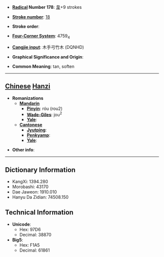 * '''[[Wiktionary:Chinese radical index| Radical]] Number 178''': [[Wiktionary:Chinese radical index 韋|韋]]+9 strokes

* '''[[Wiktionary:Chinese total strokes index|Stroke number]]''': [[Wiktionary:Chinese total strokes index 18|18]]

* '''Stroke order''': 

* '''[[Wiktionary:Chinese four corner index|Four-Corner System]]''': 4759<sub>4</sub>

* '''[[Wiktionary:Chinese Cangjie index|Cangjie input]]''': 木手弓竹木 (DQNHD)

* '''Graphical Significance and Origin''': 

* '''Common Meaning''': tan, soften

----

== [[Chinese]] [[Hanzi]] ==

* '''Romanizations'''
** '''[[Mandarin]]'''
*** '''[[Pinyin]]''': róu (rou2)
*** '''[[Wade-Giles]]''': jou<sup>2</sup>
*** '''[[Yale]]''': 
** '''[[Cantonese]]'''
*** '''[[Jyutping]]''':
*** '''[[Penkyamp]]''': 
*** '''[[Yale]]''': 

* '''Other info''': 

----

== Dictionary Information ==

* KangXi: 1394.280
* Morobashi: 43170
* Dae Jaweon: 1910.010
* Hanyu Da Zidian: 74508.150

== Technical Information ==

* '''Unicode''':
** Hex: 97D6
** Decimal: 38870
* '''Big5''':
** Hex: F1A5
** Decimal: 61861